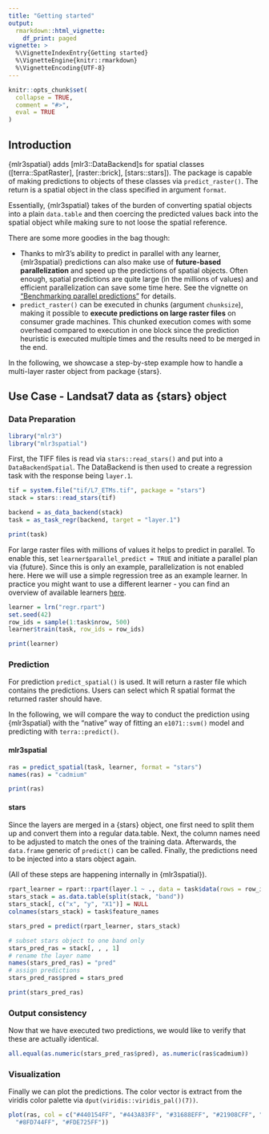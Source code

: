 ```yaml
---
title: "Getting started"
output: 
  rmarkdown::html_vignette:
    df_print: paged
vignette: >
  %\VignetteIndexEntry{Getting started}
  %\VignetteEngine{knitr::rmarkdown}
  %\VignetteEncoding{UTF-8}
---
```


```r
knitr::opts_chunk$set(
  collapse = TRUE,
  comment = "#>",
  eval = TRUE
)
```

## Introduction

{mlr3spatial} adds [mlr3::DataBackend]s for spatial classes ([terra::SpatRaster], [raster::brick], [stars::stars]).
The package is capable of making predictions to objects of these classes via `predict_raster()`.
The return is a spatial object in the class specified in argument `format`.

Essentially, {mlr3spatial} takes of the burden of converting spatial objects into a plain `data.table` and then coercing the predicted values back into the spatial object while making sure to not loose the spatial reference.

There are some more goodies in the bag though:

- Thanks to mlr3's ability to predict in parallel with any learner, {mlr3spatial} predictions can also make use of **future-based parallelization** and speed up the predictions of spatial objects.
Often enough, spatial predictions are quite large (in the millions of values) and efficient parallelization can save some time here.
See the vignette on ["Benchmarking parallel predictions"](https://mlr3spatial.mlr-org.com/articles/benchmark.html) for details.
- `predict_raster()` can be executed in chunks (argument `chunksize`), making it possible to **execute predictions on large raster files** on consumer grade machines.
  This chunked execution comes with some overhead compared to execution in one block since the prediction heuristic is executed multiple times and the results need to be merged in the end.

In the following, we showcase a step-by-step example how to handle a multi-layer raster object from package {stars}.

## Use Case - Landsat7 data as {stars} object

### Data Preparation

```r
library("mlr3")
library("mlr3spatial")
```

First, the TIFF files is read via `stars::read_stars()` and put into a `DataBackendSpatial`.
The DataBackend is then used to create a regression task with the response being `layer.1`.

```r
tif = system.file("tif/L7_ETMs.tif", package = "stars")
stack = stars::read_stars(tif)

backend = as_data_backend(stack)
task = as_task_regr(backend, target = "layer.1")

print(task)
```

For large raster files with millions of values it helps to predict in parallel.
To enable this, set `learner$parallel_predict = TRUE` and initiate a parallel plan via {future}.
Since this is only an example, parallelization is not enabled here.
Here we will use a simple regression tree as an example learner.
In practice you might want to use a different learner - you can find an overview of available learners [here](https://mlr3extralearners.mlr-org.com/articles/learners/list_learners.html).

```r
learner = lrn("regr.rpart")
set.seed(42)
row_ids = sample(1:task$nrow, 500)
learner$train(task, row_ids = row_ids)

print(learner)
```

### Prediction

For prediction `predict_spatial()` is used.
It will return a raster file which contains the predictions.
Users can select which R spatial format the returned raster should have.

In the following, we will compare the way to conduct the prediction using {mlr3spatial} with the "native" way of fitting an `e1071::svm()` model and predicting with `terra::predict()`.

#### mlr3spatial

```r
ras = predict_spatial(task, learner, format = "stars")
names(ras) = "cadmium"

print(ras)
```

#### stars

Since the layers are merged in a {stars} object, one first need to split them up and convert them into a regular data.table.
Next, the column names need to be adjusted to match the ones of the training data.
Afterwards, the `data.frame` generic of `predict()` can be called.
Finally, the predictions need to be injected into a stars object again.

(All of these steps are happening internally in {mlr3spatial}).

```r
rpart_learner = rpart::rpart(layer.1 ~ ., data = task$data(rows = row_ids))
stars_stack = as.data.table(split(stack, "band"))
stars_stack[, c("x", "y", "X1")] = NULL
colnames(stars_stack) = task$feature_names

stars_pred = predict(rpart_learner, stars_stack)

# subset stars object to one band only
stars_pred_ras = stack[, , , 1]
# rename the layer name
names(stars_pred_ras) = "pred"
# assign predictions
stars_pred_ras$pred = stars_pred

print(stars_pred_ras)
```

### Output consistency

Now that we have executed two predictions, we would like to verify that these are actually identical.

```r
all.equal(as.numeric(stars_pred_ras$pred), as.numeric(ras$cadmium))
```

### Visualization

Finally we can plot the predictions.
The color vector is extract from the viridis color palette via `dput(viridis::viridis_pal()(7))`.

```r
plot(ras, col = c("#440154FF", "#443A83FF", "#31688EFF", "#21908CFF", "#35B779FF",
  "#8FD744FF", "#FDE725FF"))
```
